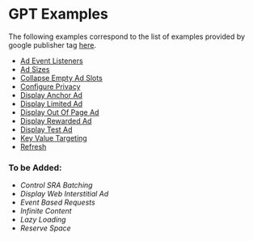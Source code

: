 # GPT Examples

The following examples correspond to the list of examples provided by google publisher tag [here](https://github.com/googleads/google-publisher-tag-samples).

- [Ad Event Listeners](/examples/ad_event_listeners)
- [Ad Sizes](/examples/ad_sizes)
- [Collapse Empty Ad Slots](/examples/collapse_empty_ad_slots)
- [Configure Privacy](/examples/configure_privacy)
- [Display Anchor Ad](/examples/display_anchor_ad)
- [Display Limited Ad](/examples/display_limited_ad)
- [Display Out Of Page Ad](/examples/display_out_of_page_ad)
- [Display Rewarded Ad](/examples/display_rewarded_ad)
- [Display Test Ad](/examples/display_test_ad)
- [Key Value Targeting](/examples/key_value_targeting)
- [Refresh](/examples/refresh)

### To be Added:

- _Control SRA Batching_
- _Display Web Interstitial Ad_
- _Event Based Requests_
- _Infinite Content_
- _Lazy Loading_
- _Reserve Space_